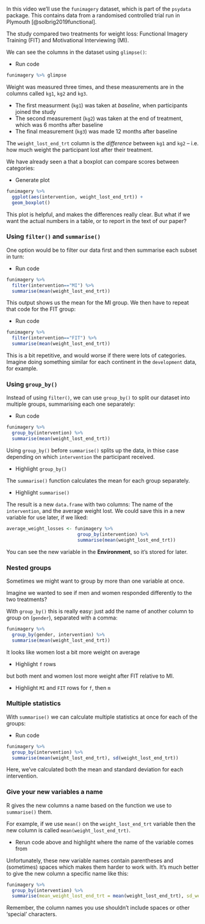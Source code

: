In this video we'll use the `funimagery` dataset, which is part of the `psydata` package. This contains data from a
randomised controlled trial run in Plymouth [@solbrig2019functional].

The study compared two treatments for weight loss: Functional
Imagery Training (FIT) and Motivational Interviewing (MI).

We can see the columns in the dataset using `glimpse()`:

:::{.direction}
* Run code
:::

```r
funimagery %>% glimpse
```

Weight was measured three times, and these measurements are in the columns called `kg1`, `kg2` and `kg3`.

- The first measurment (`kg1`) was taken at *baseline*, when participants joined the study
- The second measurement (`kg2`) was taken at the end of treatment, which was 6 months after baseline
- The final measurement (`kg3`) was made 12 months after baseline

The `weight_lost_end_trt` column is the *difference* between `kg1` and `kg2` -- i.e.
how much weight the participant lost after their treatment.

We have already seen a that a boxplot can compare scores between categories:

:::{.direction}
* Generate plot
:::

```r
funimagery %>%
  ggplot(aes(intervention, weight_lost_end_trt)) +
  geom_boxplot()
```

This plot is helpful, and makes the differences really clear. But what if we want the actual numbers in a table, or to
report in the text of our paper?

### Using `filter()` and `summarise()`

One option would be to filter our data first and then summarise each subset in turn:

:::{.direction}
* Run code
:::

```r
funimagery %>%
  filter(intervention=="MI") %>%
  summarise(mean(weight_lost_end_trt))
```

This output shows us the mean for the MI group. We then have to repeat that code for the FIT group:

:::{.direction}
* Run code
:::

```r
funimagery %>%
  filter(intervention=="FIT") %>%
  summarise(mean(weight_lost_end_trt))
```

This is a bit repetitive, and would worse if there were lots of categories. Imagine doing something
similar for each continent in the `development` data, for example.

### Using `group_by()`

Instead of using `filter()`, we can use `group_by()` to split our dataset into multiple groups, summarising each one separately:

:::{.direction}
* Run code
:::

```r
funimagery %>%
  group_by(intervention) %>%
  summarise(mean(weight_lost_end_trt))
```

Using `group_by()` before `summarise()` splits up the data, in thise case depending on which `intervention` the
participant received.

:::{.direction}
* Highlight `group_by()`
:::

The `summarise()` function calculates the mean for each group separately.

:::{.direction}
* Highlight `summarise()`
:::

The result is a new `data.frame` with two columns: The name of the `intervention`, and the average weight lost. We could save
this in a new variable for use later, if we liked:

```r
average_weight_losses <- funimagery %>%
                          group_by(intervention) %>%
                          summarise(mean(weight_lost_end_trt))
```

You can see the new variable in the **Environment**, so it's stored for later.

### Nested groups

Sometimes we might want to group by more than one variable at once.

Imagine we wanted to see if men and women responded differently to the two treatments?

With `group_by()` this is really easy: just add the name of another column to group on (`gender`), separated with a comma:

```r
funimagery %>%
  group_by(gender, intervention) %>%
  summarise(mean(weight_lost_end_trt))
```

It looks like women lost a bit more weight on average

:::{.direction}
* Highlight `f` rows
:::

but both ment and women lost more weight after FIT relative to MI.

:::{.direction}
* Highlight `MI` and `FIT` rows for `f`, then `m`
:::

### Multiple statistics

With `summarise()` we can calculate multiple statistics at once for each of the groups:

:::{.direction}
* Run code
:::

```r
funimagery %>%
  group_by(intervention) %>%
  summarise(mean(weight_lost_end_trt), sd(weight_lost_end_trt))
```

Here, we've calculated both the mean and standard deviation for each intervention.

### Give your new variables a name

R gives the new columns a name based on the function we use to `summarise()` them.

For example, if we use `mean()` on the `weight_lost_end_trt` variable then the new column is called `mean(weight_lost_end_trt)`.

:::{.direction}

- Rerun code above and highlight where the name of the variable comes from

:::

Unfortunately, these new variable names contain parentheses and (sometimes) spaces which makes them harder to work
with. It's much better to give the new column a specific name like this:

```r
funimagery %>%
  group_by(intervention) %>%
  summarise(mean_weight_lost_end_trt = mean(weight_lost_end_trt), sd_weight_lost_end_trt = sd(weight_lost_end_trt))
```

Remember, the column names you use shouldn't include spaces or other 'special' characters.
